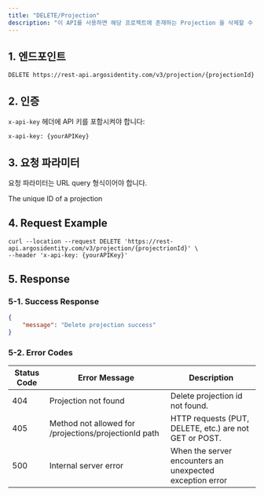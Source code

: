 ```yaml
---
title: "DELETE/Projection"
description: "이 API를 사용하면 해당 프로젝트에 존재하는 Projection 을 삭제할 수 있습니다."
---
```


## 1. 엔드포인트

```text DELETE/projection
DELETE https://rest-api.argosidentity.com/v3/projection/{projectionId}
```

## 2. 인증

`x-api-key` 헤더에 API 키를 포함시켜야 합니다:

```text x-api-key
x-api-key: {yourAPIKey}
```

## 3. 요청 파라미터

요청 파라미터는 URL query 형식이어야 합니다. 

<ResponseField name="projectionId" type="string" required>
  The unique ID of a projection
</ResponseField>

## 4. Request Example

```curl DELETE/Projection
curl --location --request DELETE 'https://rest-api.argosidentity.com/v3/projection/{projectrionId}' \
--header 'x-api-key: {yourAPIKey}'
```

## 5. Response

### 5-1. Success Response

<CodeGroup>

```json result-delete-projection.json
{
    "message": "Delete projection success"
}
```

</CodeGroup>

### 5-2. Error Codes

| Status Code | Error Message                                         | Description                                              |
| ----------- | ----------------------------------------------------- | -------------------------------------------------------- |
| 404         | Projection not found                                  | Delete projection id not found.                          |
| 405         | Method not allowed for /projections/projectionId path | HTTP requests (PUT, DELETE, etc.) are not GET or POST.   |
| 500         | Internal server error                                 | When the server encounters an unexpected exception error |
